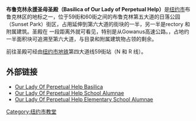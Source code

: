 {{Unreferenced |time=2009-04-17T14:35:37+00:00 }}
<!-- 檔案不存在 [[Image:Ourladyperpetualhelp.JPG|thumb]] -->

'''布鲁克林永援圣母圣殿（Basilica of Our Lady of Perpetual Help）'''是[[纽约市|纽约市]]布鲁克林区的地标之一，位于59街和60街之间的布鲁克林第五大道的日落公园（Sunset Park）街区，占用延伸到第六大道的街块的一半，另一半是rectory 和附属建筑。圣殿在 一段距离外就可看见，特别是从Gowanus高速公路。，占地约一半面积块可追溯至第六大道，与目录和附属建筑物占领的剩余。

前往圣殿可经由[[纽约市地铁|纽约市地铁]]第四大道线59街站（N 和 R 线）。

==外部链接==
* [https://archive.is/20130415174850/http://www.olphbkny.org/ Our Lady Of Perpetual Help Basilica]
* [https://web.archive.org/web/20091027142528/http://www.geocities.com/olphbknyschoolalumnae/index.html Our Lady Of Perpetual Help School Alumnae]
* [http://mywebpage.netscape.com/olphhighschoolbg/olphbknyelementary.html Our Lady Of Perpetual Help Elementary School Alumnae]{{dead link|date=2018年2月 |bot=InternetArchiveBot |fix-attempted=yes }}

{{coord|40.6395|-74.0152|type:landmark_region:US-NY|display=title}}

[[Category:纽约市教堂|Category:纽约市教堂]]